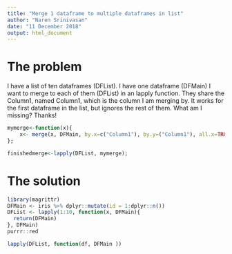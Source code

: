 ```yaml
---
title: "Merge 1 dataframe to multiple dataframes in list"
author: "Naren Srinivasan"
date: "11 December 2018"
output: html_document
---
```


# The problem

I have a list of ten dataframes (DFList). I have one dataframe (DFMain) I want to merge to each of them (DFList) in an lapply function. They share the Column1, named Column1, which is the column I am merging by. It works for the first dataframe in the list, but ignores the rest of them. What am I missing? Thanks!

```r
mymerge<-function(x){
    x<- merge(x, DFMain, by.x=c("Column1"), by.y=("Column1"), all.x=TRUE);
};

finishedmerge<-lapply(DFList, mymerge);
```

# The solution

```r
library(magrittr)
DFMain <- iris %>% dplyr::mutate(id = 1:dplyr::n())
DFList <- lapply(1:10, function(x, DFMain){
  return(DFMain)
}, DFMain)
purrr::red

lapply(DFList, function(df, DFMain ))
```

